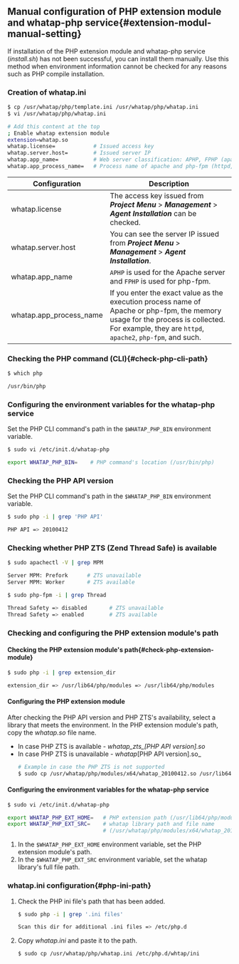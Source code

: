 ## Manual configuration of PHP extension module and whatap-php service{#extension-modul-manual-setting}

If installation of the PHP extension module and whatap-php service (_install.sh_) has not been successful, you can install them manually. Use this method when environment information cannot be checked for any reasons such as PHP compile installation.

### Creation of whatap.ini

```bash
$ cp /usr/whatap/php/template.ini /usr/whatap/php/whatap.ini
$ vi /usr/whatap/php/whatap.ini

# Add this content at the top
; Enable whatap extension module
extension=whatap.so
whatap.license=            # Issued access key
whatap.server.host=        # Issued server IP
whatap.app_name=           # Web server classification: APHP, FPHP (apache: APHP, php-fpm : FPHP)
whatap.app_process_name=   # Process name of apache and php-fpm (httpd,php-fpm)
```

| Configuration           | Description                                                                                                                                                                                    |
| ----------------------- | ---------------------------------------------------------------------------------------------------------------------------------------------------------------------------------------------- |
| whatap.license          | The access key issued from **_Project Menu_** > **_Management_** > **_Agent Installation_** can be checked.                                                                                    |
| whatap.server.host      | You can see the server IP issued from **_Project Menu_** > **_Management_** > **_Agent Installation_**.                                                                                        |
| whatap.app_name         | `APHP` is used for the Apache server and `FPHP` is used for php-fpm.                                                                                                                           |
| whatap.app_process_name | If you enter the exact value as the execution process name of Apache or php-fpm, the memory usage for the process is collected. For example, they are `httpd`, `apache2`, `php-fpm`, and such. |

### Checking the PHP command (CLI){#check-php-cli-path}

```bash
$ which php

/usr/bin/php
```

### Configuring the environment variables for the whatap-php service

Set the PHP CLI command's path in the `$WHATAP_PHP_BIN` environment variable.

```bash
$ sudo vi /etc/init.d/whatap-php

export WHATAP_PHP_BIN=    # PHP command's location (/usr/bin/php)
```

### Checking the PHP API version

Set the PHP CLI command's path in the `$WHATAP_PHP_BIN` environment variable.

```bash
$ sudo php -i | grep 'PHP API'

PHP API => 20100412
```

### Checking whether PHP ZTS (Zend Thread Safe) is available

```bash title=apache
$ sudo apachectl -V | grep MPM

Server MPM: Prefork      # ZTS unavailable
Server MPM: Worker       # ZTS available
```

```bash title=PHP-FPM
$ sudo php-fpm -i | grep Thread

Thread Safety => disabled       # ZTS unavailable
Thread Safety => enabled       	# ZTS available
```

### Checking and configuring the PHP extension module's path

#### Checking the PHP extension module's path{#check-php-extension-module}

```bash
$ sudo php -i | grep extension_dir

extension_dir => /usr/lib64/php/modules => /usr/lib64/php/modules
```

#### Configuring the PHP extension module

After checking the PHP API version and PHP ZTS's availability, select a library that meets the environment. In the PHP extension module's path, copy the _whatap.so_ file name.

- In case PHP ZTS is available - _whatap\_zts\_[PHP API version].so_
- In case PHP ZTS is unavailable - _whatap_[PHP API version].so_
  ```bash
  # Example in case the PHP ZTS is not supported
  $ sudo cp /usr/whatap/php/modules/x64/whatap_20100412.so /usr/lib64/php/modules/whatap.so
  ```

#### Configuring the environment variables for the whatap-php service

```bash
$ sudo vi /etc/init.d/whatap-php

export WHATAP_PHP_EXT_HOME=   # PHP extension path (/usr/lib64/php/modules)
export WHATAP_PHP_EXT_SRC=    # whatap library path and file name
                              # (/usr/whatap/php/modules/x64/whatap_20100412.so)]
```

1. In the `$WHATAP_PHP_EXT_HOME` environment variable, set the PHP extension module's path.
2. In the `$WHATAP_PHP_EXT_SRC` environment variable, set the whatap library's full file path.

### whatap.ini configuration{#php-ini-path}

1. Check the PHP ini file's path that has been added.

   ```bash
   $ sudo php -i | grep '.ini files'

   Scan this dir for additional .ini files => /etc/php.d
   ```

2. Copy *whatap.ini* and paste it to the path.

   ```bash
   $ sudo cp /usr/whatap/php/whatap.ini /etc/php.d/whtap/ini
   ```

